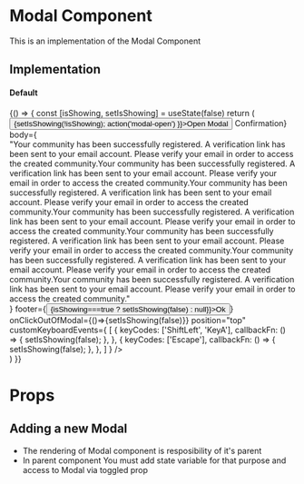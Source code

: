 

<Meta title="Core|Organisms/Modal" />

# Modal Component

This is an implementation of the Modal Component

## Implementation

#### Default

<Preview>
  <Story name="default">
    {() => {
      const [isShowing, setIsShowing] = useState(false)
      return (
      <div>
       <Button onClick={()=>{setIsShowing(!isShowing); action('modal-open') }}>Open Modal</Button>
       <Modal
        toggled={isShowing}  
        header={<span>Confirmation</span>}
        body={<div style={{height:"200px", width:"400px", overflow:"auto"}}>
                <span>"Your community has been successfully registered. A verification link has been sent to your email account. Please verify your email in order to access the created community.Your community has been successfully registered. A verification link has been sent to your email account. Please verify your email in order to access the created community.Your community has been successfully registered. A verification link has been sent to your email account. Please verify your email in order to access the created community.Your community has been successfully registered. A verification link has been sent to your email account. Please verify your email in order to access the created community.Your community has been successfully registered. A verification link has been sent to your email account. Please verify your email in order to access the created community.Your community has been successfully registered. A verification link has been sent to your email account. Please verify your email in order to access the created community.Your community has been successfully registered. A verification link has been sent to your email account. Please verify your email in order to access the created community."</span>   
             </div>}
        footer={<Button type="submit" onClick={()=>{isShowing===true ? setIsShowing(false) : null}}>Ok</Button>}
        onClickOutOfModal={()=>{setIsShowing(false)}}
        position="top"
        customKeyboardEvents={
          [
            {
              keyCodes: ['ShiftLeft', 'KeyA'],
              callbackFn: () => {
                setIsShowing(false);
              },
            },
            {
              keyCodes: ['Escape'],
              callbackFn: () => {
                setIsShowing(false);
              },
            },
          ]
        }
        />
    </div>)
    }}
  </Story>
</Preview>

# Props

<Props of={Modal} />

## Adding a new Modal
- The rendering of Modal component is resposibility of it's parent
- In parent component You must add state variable for that purpose and access to Modal via toggled prop